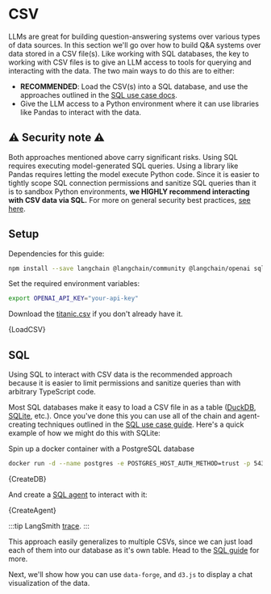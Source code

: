 # CSV

LLMs are great for building question-answering systems over various types of data sources.
In this section we'll go over how to build Q&A systems over data stored in a CSV file(s).
Like working with SQL databases, the key to working with CSV files is to give an LLM access to tools for querying and interacting with the data.
The two main ways to do this are to either:

- **RECOMMENDED**: Load the CSV(s) into a SQL database, and use the approaches outlined in the [SQL use case docs](/docs/use_cases/sql/).
- Give the LLM access to a Python environment where it can use libraries like Pandas to interact with the data.

## ⚠️ Security note ⚠️

Both approaches mentioned above carry significant risks. Using SQL requires executing model-generated SQL queries.
Using a library like Pandas requires letting the model execute Python code. Since it is easier to tightly scope SQL connection permissions and sanitize SQL queries than it is to sandbox Python environments, **we HIGHLY recommend interacting with CSV data via SQL.**
For more on general security best practices, [see here](/docs/security).

## Setup

Dependencies for this guide:

```bash npm2yarn
npm install --save langchain @langchain/community @langchain/openai sqlite data-forge data-forge-fs
```

Set the required environment variables:

```bash
export OPENAI_API_KEY="your-api-key"
```

Download the [titanic.csv](https://web.stanford.edu/class/archive/cs/cs109/cs109.1166/stuff/) if you don't already have it.


<CodeBlock language="typescript">{LoadCSV}</CodeBlock>

## SQL

Using SQL to interact with CSV data is the recommended approach because it is easier to limit permissions and sanitize queries than with arbitrary TypeScript code.

Most SQL databases make it easy to load a CSV file in as a table ([DuckDB](https://duckdb.org/docs/data/csv/overview.html), [SQLite](https://www.sqlite.org/csv.html), etc.).
Once you've done this you can use all of the chain and agent-creating techniques outlined in the [SQL use case guide](/docs/use_cases/sql/).
Here's a quick example of how we might do this with SQLite:

Spin up a docker container with a PostgreSQL database

```bash
docker run -d --name postgres -e POSTGRES_HOST_AUTH_METHOD=trust -p 5432:5432 postgres
```


<CodeBlock language="typescript">{CreateDB}</CodeBlock>

And create a [SQL agent](/docs/use_cases/sql/agents) to interact with it:


<CodeBlock language="typescript">{CreateAgent}</CodeBlock>

:::tip
LangSmith [trace](https://smith.langchain.com/public/5dd11f4e-ad66-406a-a1e3-1cf37f9d715c/r).
:::

This approach easily generalizes to multiple CSVs, since we can just load each of them into our database as it's own table.
Head to the [SQL guide](/docs/use_cases/sql/) for more.

Next, we'll show how you can use `data-forge`, and `d3.js` to display a chat visualization of the data.